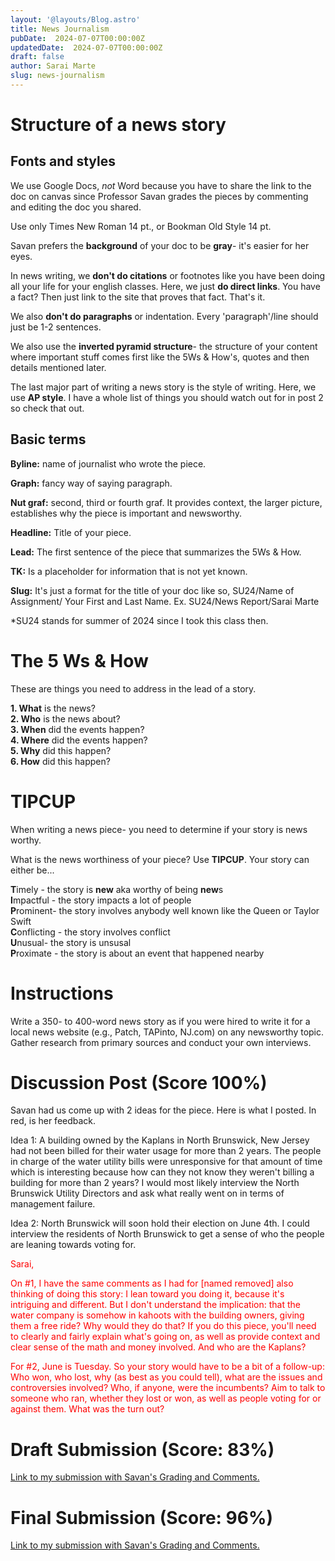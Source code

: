 ```yaml
---
layout: '@layouts/Blog.astro'
title: News Journalism
pubDate:  2024-07-07T00:00:00Z 
updatedDate:  2024-07-07T00:00:00Z 
draft: false
author: Sarai Marte
slug: news-journalism
---
```


# Structure of a news story 



## Fonts and styles



We use Google Docs, *not* Word because you have to share the link to the doc on canvas since Professor Savan grades the pieces by commenting and editing the doc you shared.



Use only Times New Roman 14 pt., or Bookman Old Style 14 pt. 



Savan prefers the **background** of your doc to be **gray**- it's easier for her eyes. 



In news writing, we **don't do citations** or footnotes like you have been doing all your life for your english classes. Here, we just **do direct links**. You have a fact? Then just link to the site that proves that fact. That's it.  



We also **don't do paragraphs** or indentation. Every 'paragraph'/line should just be 1-2 sentences. 



We also use the **inverted pyramid structure**- the structure of your content where important stuff comes first like the 5Ws & How's, quotes and then details mentioned later. 



The last major part of writing a news story is the style of writing. Here, we use **AP style**. I have a whole list of things you should watch out for in post 2 so check that out.  



## Basic terms



**Byline:** name of journalist who wrote the piece.



**Graph:** fancy way of saying paragraph.



**Nut graf:** second, third or fourth graf. It provides context, the larger picture, establishes why the piece is important and newsworthy.  



**Headline:** Title of your piece.



**Lead:** The first sentence of the piece that summarizes the 5Ws & How. 



**TK:** Is a placeholder for information that is not yet known. 



**Slug:** It's just a format for the title of your doc like so, SU24/Name of Assignment/ Your First and Last Name. Ex. SU24/News Report/Sarai Marte



*SU24 stands for summer of 2024 since I took this class then. 



# The 5 Ws & How



These are things you need to address in the lead of a story. 



**1. What** is the news?  
**2. Who** is the news about?  
**3. When** did the events happen?  
**4. Where** did the events happen?  
**5. Why** did this happen?  
**6. How** did this happen?  



# TIPCUP



When writing a news piece- you need to determine if your story is news worthy.



What is the news worthiness of your piece? Use **TIPCUP**. Your story can either be...



**T**imely - the story is **new** aka worthy of being **new**s  
**I**mpactful - the story impacts a lot of people    
**P**rominent- the story involves anybody well known like the Queen or Taylor Swift   
**C**onflicting - the story involves conflict    
**U**nusual- the story is unsusal     
**P**roximate - the story is about an event that happened nearby      



# Instructions 



Write a 350- to 400-word news story as if you were hired to write it for a local news website (e.g., Patch, TAPinto, NJ.com) on any newsworthy topic. Gather research from primary sources and conduct your own interviews.



# Discussion Post (Score 100%)



Savan had us come up with 2 ideas for the piece. Here is what I posted. In red, is her feedback. 



Idea 1: A building owned by the Kaplans in North Brunswick, New Jersey had not been billed for their water usage for more than 2 years. The people in charge of the water utility bills were unresponsive for that amount of time which is interesting because how can they not know they weren't billing a building for more than 2 years? I would most likely interview the North Brunswick Utility Directors and ask what really went on in terms of management failure.



Idea 2: North Brunswick will soon hold their election on June 4th. I could interview the residents of North Brunswick to get a sense of who the people are leaning towards voting for.



<span style = "color:red;">

Sarai,



On #1, I have the same comments as I had for [named removed] also thinking of doing this story: I lean toward you doing it, because it's intriguing and different. But I don't understand the implication: that the water company is somehow in kahoots with the building owners, giving them a free ride? Why would they do that? If you do this piece, you'll need to clearly and fairly explain what's going on, as well as provide context and clear sense of the math and money involved. And who are the Kaplans? 



For #2, June is Tuesday. So your story would have to be a bit of a follow-up: Who won, who lost, why (as best as you could tell), what are the issues and controversies involved? Who, if anyone, were the incumbents? Aim to talk to someone who ran, whether they lost or won, as well as people voting for or against them. What was the turn out? 

</span>



# Draft Submission (Score: 83%)



<a href = "https://docs.google.com/document/d/1jU0QZo5BXmzEg9T-QjqMcVPl5rRKD0IdpYOYkx8-krQ/edit?usp=sharing"> Link to my submission with Savan's Grading and Comments.</a>



# Final Submission (Score: 96%)



<a href = "https://docs.google.com/document/d/1dUP856TVnQYAs3m0AOqHmuu0gWzj-3ESi3HDHPKI2sE/edit?usp=sharing"> Link to my submission with Savan's Grading and Comments.</a>
